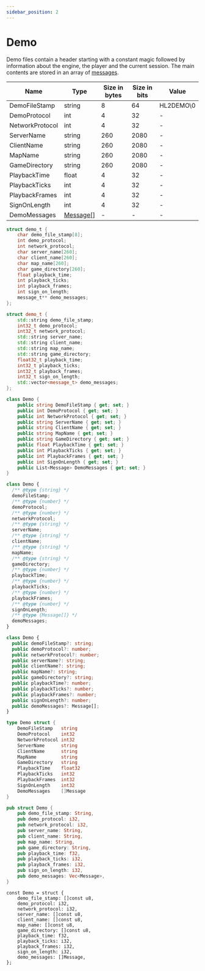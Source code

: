 ```yaml
---
sidebar_position: 2
---
```


# Demo

Demo files contain a header starting with a constant magic followed by information about the engine, the player and the
current session. The main contents are stored in an array of [messages](./messages).

<!-- @dem-gen-begin:Demo -->

<Tabs groupId="lang">
<TabItem value="overview" label="Overview">

| Name | Type | Size in bytes | Size in bits | Value |
| --- | --- | --- | --- | --- |
| DemoFileStamp | string | 8 | 64 | HL2DEMO\0 |
| DemoProtocol | int | 4 | 32 | - |
| NetworkProtocol | int | 4 | 32 | - |
| ServerName | string | 260 | 2080 | - |
| ClientName | string | 260 | 2080 | - |
| MapName | string | 260 | 2080 | - |
| GameDirectory | string | 260 | 2080 | - |
| PlaybackTime | float | 4 | 32 | - |
| PlaybackTicks | int | 4 | 32 | - |
| PlaybackFrames | int | 4 | 32 | - |
| SignOnLength | int | 4 | 32 | - |
| DemoMessages | [Message[]](/messages/messages.mdx) | - | - | - |

</TabItem>
<TabItem value="c" label="C">

```c
struct demo_t {
    char demo_file_stamp[8];
    int demo_protocol;
    int network_protocol;
    char server_name[260];
    char client_name[260];
    char map_name[260];
    char game_directory[260];
    float playback_time;
    int playback_ticks;
    int playback_frames;
    int sign_on_length;
    message_t** demo_messages;
};
```

</TabItem>
<TabItem value="cpp" label="C++">

```cpp
struct demo_t {
    std::string demo_file_stamp;
    int32_t demo_protocol;
    int32_t network_protocol;
    std::string server_name;
    std::string client_name;
    std::string map_name;
    std::string game_directory;
    float32_t playback_time;
    int32_t playback_ticks;
    int32_t playback_frames;
    int32_t sign_on_length;
    std::vector<message_t> demo_messages;
};
```

</TabItem>
<TabItem value="csharp" label="C#">

```csharp
class Demo {
    public string DemoFileStamp { get; set; }
    public int DemoProtocol { get; set; }
    public int NetworkProtocol { get; set; }
    public string ServerName { get; set; }
    public string ClientName { get; set; }
    public string MapName { get; set; }
    public string GameDirectory { get; set; }
    public float PlaybackTime { get; set; }
    public int PlaybackTicks { get; set; }
    public int PlaybackFrames { get; set; }
    public int SignOnLength { get; set; }
    public List<Message> DemoMessages { get; set; }
}
```

</TabItem>
<TabItem value="js" label="JS">

```js
class Demo {
  /** @type {string} */
  demoFileStamp;
  /** @type {number} */
  demoProtocol;
  /** @type {number} */
  networkProtocol;
  /** @type {string} */
  serverName;
  /** @type {string} */
  clientName;
  /** @type {string} */
  mapName;
  /** @type {string} */
  gameDirectory;
  /** @type {number} */
  playbackTime;
  /** @type {number} */
  playbackTicks;
  /** @type {number} */
  playbackFrames;
  /** @type {number} */
  signOnLength;
  /** @type {Message[]} */
  demoMessages;
}
```

</TabItem>
<TabItem value="ts" label="TS">

```ts
class Demo {
  public demoFileStamp?: string;
  public demoProtocol?: number;
  public networkProtocol?: number;
  public serverName?: string;
  public clientName?: string;
  public mapName?: string;
  public gameDirectory?: string;
  public playbackTime?: number;
  public playbackTicks?: number;
  public playbackFrames?: number;
  public signOnLength?: number;
  public demoMessages?: Message[];
}
```

</TabItem>
<TabItem value="go" label="Go">

```go
type Demo struct {
	DemoFileStamp   string
	DemoProtocol    int32
	NetworkProtocol int32
	ServerName      string
	ClientName      string
	MapName         string
	GameDirectory   string
	PlaybackTime    float32
	PlaybackTicks   int32
	PlaybackFrames  int32
	SignOnLength    int32
	DemoMessages    []Message
}
```

</TabItem>
<TabItem value="rust" label="Rust">

```rust
pub struct Demo {
    pub demo_file_stamp: String,
    pub demo_protocol: i32,
    pub network_protocol: i32,
    pub server_name: String,
    pub client_name: String,
    pub map_name: String,
    pub game_directory: String,
    pub playback_time: f32,
    pub playback_ticks: i32,
    pub playback_frames: i32,
    pub sign_on_length: i32,
    pub demo_messages: Vec<Message>,
}
```

</TabItem>
<TabItem value="zig" label="Zig">

```zig
const Demo = struct {
    demo_file_stamp: []const u8,
    demo_protocol: i32,
    network_protocol: i32,
    server_name: []const u8,
    client_name: []const u8,
    map_name: []const u8,
    game_directory: []const u8,
    playback_time: f32,
    playback_ticks: i32,
    playback_frames: i32,
    sign_on_length: i32,
    demo_messages: []Message,
};
```

</TabItem>
</Tabs>

<!-- @dem-gen-end:Demo -->

